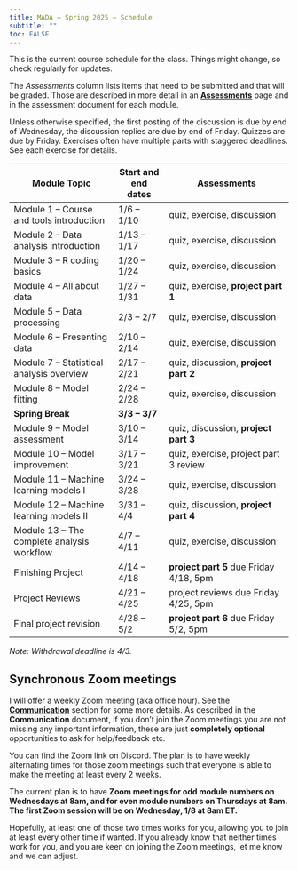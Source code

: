 ```yaml
---
title: MADA – Spring 2025 – Schedule
subtitle: ""
toc: FALSE
---
```


This is the current course schedule for the class. Things might change, so check regularly for updates.

The *Assessments* column lists items that need to be submitted and that will be graded. Those are described in more detail in an [**Assessments**](assessments-overview.qmd) page and in the assessment document for each module.

::: emphasis
Unless otherwise specified, the first posting of the discussion is due by end of Wednesday, the discussion replies are due by end of Friday. Quizzes are due by Friday. Exercises often have multiple parts with staggered deadlines. See each exercise for details.
:::


| **Module Topic**                                  | **Start and end dates** | **Assessments**                                            |
|---------------------------------------------------|-------------------------|------------------------------------------------------------|
| Module 1 -- Course and tools introduction         | 1/6 -- 1/10             | quiz, exercise, discussion                       |
| Module 2 -- Data analysis introduction            | 1/13 -- 1/17            | quiz, exercise, discussion    |
| Module 3 -- R coding basics                       | 1/20 -- 1/24            | quiz, exercise, discussion            |
| Module 4 -- All about data                        | 1/27 -- 1/31             | quiz, exercise, **project part 1**    |
| Module 5 -- Data processing                       | 2/3 -- 2/7              | quiz, exercise, discussion            |
| Module 6 -- Presenting data                       | 2/10 -- 2/14            | quiz, exercise, discussion                                 |
| Module 7 -- Statistical analysis overview         | 2/17 -- 2/21            | quiz, discussion, **project part 2**                       |
| Module 8 -- Model fitting      | 2/24 -- 2/28             | quiz, exercise, discussion                                 |
| **Spring Break**                                  | **3/3 -- 3/7**          |                                                            |
| Module 9 -- Model assessment            | 3/10 -- 3/14            | quiz, discussion, **project part 3**                       |
| Module 10 -- Model improvement            | 3/17 -- 3/21            | quiz, exercise, project part 3 review |
| Module 11 -- Machine learning models I            | 3/24 -- 3/28            | quiz, exercise, discussion                                 |
| Module 12 -- Machine learning models II           | 3/31 -- 4/4              | quiz, discussion, **project part 4**                         |
| Module 13 -- The complete analysis workflow       | 4/7 -- 4/11             | quiz, exercise, discussion                                 |
| Finishing Project                                 | 4/14 -- 4/18            | **project part 5** due Friday 4/18, 5pm                    |
| Project Reviews                                   | 4/21 -- 4/25            | project reviews due Friday 4/25, 5pm                       |
| Final project revision                            | 4/28 -- 5/2             | **project part 6** due Friday 5/2, 5pm                     |

*Note: Withdrawal deadline is 4/3.*

## Synchronous Zoom meetings

I will offer a weekly Zoom meeting (aka office hour). See the [**Communication**](course-communication.qmd) section for some more details. As described in the **Communication** document, if you don't join the Zoom meetings you are not missing any important information, these are just **completely optional** opportunities to ask for help/feedback etc.

You can find the Zoom link on Discord. The plan is to have weekly alternating times for those zoom meetings such that everyone is able to make the meeting at least every 2 weeks.

The current plan is to have **Zoom meetings for odd module numbers on Wednesdays at 8am, and for even module numbers on Thursdays at 8am. The first Zoom session will be on Wednesday, 1/8 at 8am ET.**

Hopefully, at least one of those two times works for you, allowing you to join at least every other time if wanted. If you already know that neither times work for you, and you are keen on joining the Zoom meetings, let me know and we can adjust. 

